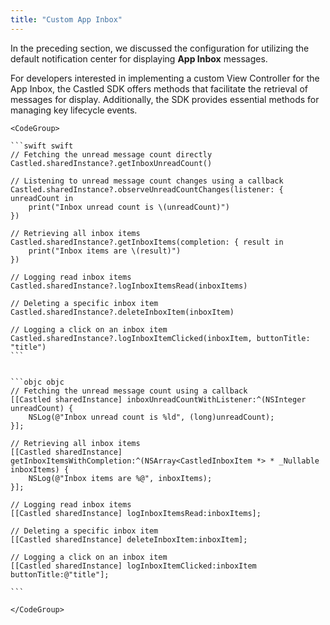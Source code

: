 ```yaml
---
title: "Custom App Inbox"
---
```


In the preceding section, we discussed the configuration for utilizing the default notification center for displaying **App Inbox** messages.

For developers interested in implementing a custom View Controller for the App Inbox, the Castled SDK offers methods that facilitate the retrieval of messages for display. Additionally, the SDK provides essential methods for managing key lifecycle events.

    <CodeGroup>

    ```swift swift
    // Fetching the unread message count directly
    Castled.sharedInstance?.getInboxUnreadCount()

    // Listening to unread message count changes using a callback
    Castled.sharedInstance?.observeUnreadCountChanges(listener: { unreadCount in
        print("Inbox unread count is \(unreadCount)")
    })

    // Retrieving all inbox items
    Castled.sharedInstance?.getInboxItems(completion: { result in
        print("Inbox items are \(result)")
    })

    // Logging read inbox items
    Castled.sharedInstance?.logInboxItemsRead(inboxItems)

    // Deleting a specific inbox item
    Castled.sharedInstance?.deleteInboxItem(inboxItem)

    // Logging a click on an inbox item
    Castled.sharedInstance?.logInboxItemClicked(inboxItem, buttonTitle: "title")
    ```


    ```objc objc
    // Fetching the unread message count using a callback
    [[Castled sharedInstance] inboxUnreadCountWithListener:^(NSInteger unreadCount) {
        NSLog(@"Inbox unread count is %ld", (long)unreadCount);
    }];

    // Retrieving all inbox items
    [[Castled sharedInstance] getInboxItemsWithCompletion:^(NSArray<CastledInboxItem *> * _Nullable inboxItems) {
        NSLog(@"Inbox items are %@", inboxItems);
    }];

    // Logging read inbox items
    [[Castled sharedInstance] logInboxItemsRead:inboxItems];

    // Deleting a specific inbox item
    [[Castled sharedInstance] deleteInboxItem:inboxItem];

    // Logging a click on an inbox item
    [[Castled sharedInstance] logInboxItemClicked:inboxItem buttonTitle:@"title"];

    ```

    </CodeGroup>
